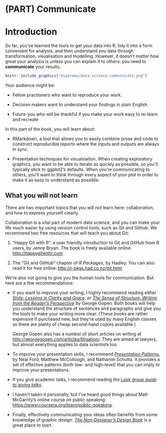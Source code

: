 # (PART) Communicate {-}

# Introduction

So far, you've learned the tools to get your data into R, tidy it into a form convenient for analysis, and then understand you data through transformation, visualisation and modelling. However, it doesn't matter how great your analysis is unless you can explain it to others: you need to __communicate__ your results.

```r
knitr::include_graphics("diagrams/data-science-communicate.png")
```

Your audience might be:

* Fellow practioners who want to reproduce your work.

* Decision makers want to understand your findings in plain English.

* Future-you who will be thankful if you make your work easy to re-learn 
  and recreate 

In this part of the book, you will learn about:

* RMarkdown, a tool that allows you to easily combine prose and code to 
  construct reproducible reports where the inputs and outputs are always
  in sync.
  
* Presentation techniques for visualsiation. When creating exploratory graphics,
  you want to be able to iterate as quickly as possible, so you'll typically
  stick to ggplot2's defaults. When you're communicating to others, you'll
  want to think through every aspect of your plot in order to make it as 
  easy to understand as possible.

## What you will not learn

There are two important topics that you will not learn here: collaboration, and how to express yourself clearly. 

Collaboration is a vital part of modern data science, and you can make your life much easier by using version control tools, such as Git and Github. We recommend two free resources that will teach you about Git:

1.  "Happy Git with R": a user friendly introduction to Git and GitHub from 
    R users, by Jenny Bryan. The book is freely available online:
    <http://happygitwithr.com>
    
1.  The "Git and GitHub" chapter of _R Packages_, by Hadley. You can also 
    read it for free online: <http://r-pkgs.had.co.nz/git.html>.

We're also not going to give you the human tools for communication. But here are a few recommendations:

* If you want to improve your writing, I highly recommend reading either 
  [_Style: Lessons in Clarity and Grace_](https://amzn.com/0134080416), or
  [_The Sense of Structure: Writing from the Reader's Perspective_](https://amzn.com/0205296327) by George Gopen. Both books will help you understand the structure of sentences and
  paragraphs and give you the tools to make your writing more clear. (These
  books are rather expensive if purchased new, but they're used by many English
  classes so there are plenty of cheap second-hand copies available.)
  
    George Gopen also has a number of short articles on writing at 
    <http://georgegopen.com/articles/litigation/>. They are aimed at lawyers,
    but almost everything applies to data scientists too.
  
* To improve your presentation skills, I recommend 
  [_Presentation Patterns_](https://amzn.com/0321820800), by Neal Ford,
  Matthew McCollough, and Nathaniel Schutta. It provides a set of effective
  patterns (both low- and high-level) that you can imply to improve your 
  presentations.
  
* If you give academic talks, I recommend reading the [_Leek group guide
  to giving talks_](https://github.com/jtleek/talkguide).
  
* I haven't taken it personally, but I've heard good things about Matt 
  McGarrity's online course on public speaking: 
  <https://www.coursera.org/learn/public-speaking>.

* Finally, effectively communicating your ideas often benefits from some
  knowledge of graphic design. [_The Non-Designer's Design
  Book_](http://amzn.com/0133966151) is a great place to start.

